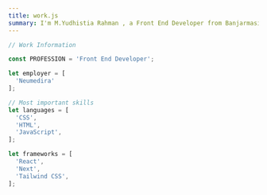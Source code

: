 ```yaml
---
title: work.js
summary: I'm M.Yudhistia Rahman , a Front End Developer from Banjarmasin, Indonesia. I specialize in CSS, HTML, JavaScript , and I have experience with frameworks like React, Next, and Tailwind CSS. Join me in exploring the world of web development!
---
```


```js
// Work Information

const PROFESSION = 'Front End Developer';

let employer = [
  'Neumedira'
];

// Most important skills
let languages = [
  'CSS',
  'HTML',
  'JavaScript',
];

let frameworks = [
  'React',
  'Next',
  'Tailwind CSS',
];
```
